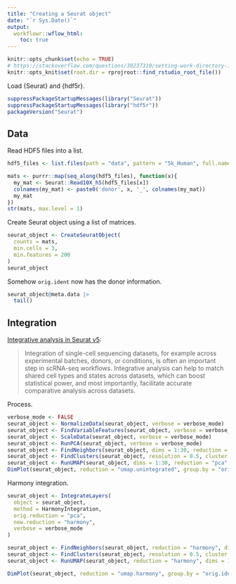 ```yaml
---
title: "Creating a Seurat object"
date: "`r Sys.Date()`"
output:
  workflowr::wflow_html:
    toc: true
---
```


```r
knitr::opts_chunk$set(echo = TRUE)
# https://stackoverflow.com/questions/30237310/setting-work-directory-in-knitr-using-opts-chunksetroot-dir-doesnt-wor
knitr::opts_knit$set(root.dir = rprojroot::find_rstudio_root_file())
```

Load {Seurat} and {hdf5r}.

```r
suppressPackageStartupMessages(library("Seurat"))
suppressPackageStartupMessages(library("hdf5r"))
packageVersion("Seurat")
```

## Data

Read HDF5 files into a list.

```r
hdf5_files <- list.files(path = "data", pattern = "5k_Human", full.names = TRUE)

mats <- purrr::map(seq_along(hdf5_files), function(x){
  my_mat <- Seurat::Read10X_h5(hdf5_files[x])
  colnames(my_mat) <- paste0('donor', x, '_', colnames(my_mat))
  my_mat
})
str(mats, max.level = 1)
```

Create Seurat object using a list of matrices.

```r
seurat_object <- CreateSeuratObject(
  counts = mats,
  min.cells = 3,
  min.features = 200
)
seurat_object
```

Somehow `orig.ident` now has the donor information.

```r
seurat_object@meta.data |>
  tail()
```


## Integration

[Integrative analysis in Seurat v5](https://satijalab.org/seurat/articles/seurat5_integration):

> Integration of single-cell sequencing datasets, for example across experimental batches, donors, or conditions, is often an important step in scRNA-seq workflows. Integrative analysis can help to match shared cell types and states across datasets, which can boost statistical power, and most importantly, facilitate accurate comparative analysis across datasets.

Process.

```r
verbose_mode <- FALSE
seurat_object <- NormalizeData(seurat_object, verbose = verbose_mode)
seurat_object <- FindVariableFeatures(seurat_object, verbose = verbose_mode)
seurat_object <- ScaleData(seurat_object, verbose = verbose_mode)
seurat_object <- RunPCA(seurat_object, verbose = verbose_mode)
seurat_object <- FindNeighbors(seurat_object, dims = 1:30, reduction = "pca", verbose = verbose_mode)
seurat_object <- FindClusters(seurat_object, resolution = 0.5, cluster.name = "unintegrated_clusters", verbose = verbose_mode)
seurat_object <- RunUMAP(seurat_object, dims = 1:30, reduction = "pca", reduction.name = "umap.unintegrated", verbose = verbose_mode)
DimPlot(seurat_object, reduction = "umap.unintegrated", group.by = "orig.ident")
```

Harmony integration.

```r
seurat_object <- IntegrateLayers(
  object = seurat_object,
  method = HarmonyIntegration,
  orig.reduction = "pca",
  new.reduction = "harmony",
  verbose = verbose_mode
)

seurat_object <- FindNeighbors(seurat_object, reduction = "harmony", dims = 1:30, verbose = verbose_mode)
seurat_object <- FindClusters(seurat_object, resolution = 0.5, cluster.name = "harmony_clusters", verbose = verbose_mode)
seurat_object <- RunUMAP(seurat_object, reduction = "harmony", dims = 1:30, reduction.name = "umap.harmony", verbose = verbose_mode)

DimPlot(seurat_object, reduction = "umap.harmony", group.by = "orig.ident")
```
